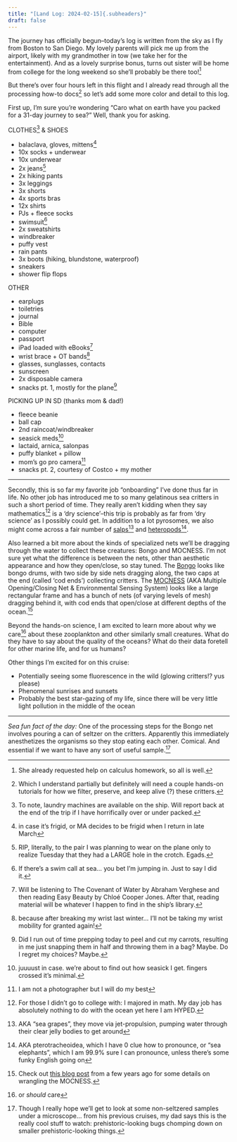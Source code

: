 ```yaml
---
title: "[Land Log: 2024-02-15]{.subheaders}"
draft: false
---
```


::: {.div .bodyfont}
The journey has officially begun--today's log is written from the sky as I fly from Boston to San Diego. My lovely parents will pick me up from the airport, likely with my grandmother in tow (we take her for the entertainment). And as a lovely surprise bonus, turns out sister will be home from college for the long weekend so she'll probably be there too!^[She already requested help on calculus homework, so all is well.]

But there's over four hours left in this flight and I already read through all the processing how-to docs^[Which I understand partially but definitely will need a couple hands-on tutorials for how we filter, preserve, and keep alive (?) these critters.] so let's add some more color and detail to this log.

First up, I'm sure you're wondering "Caro what on earth have you packed for a 31-day journey to sea?" Well, thank you for asking. 

CLOTHES^[To note, laundry machines are available on the ship. Will report back at the end of the trip if I have horrifically over or under packed.] & SHOES

- balaclava, gloves, mittens^[in case it's frigid, or MA decides to be frigid when I return in late March]
- 10x socks + underwear
- 10x underwear
- 2x jeans^[RIP, literally, to the pair I was planning to wear on the plane only to realize Tuesday that they had a LARGE hole in the crotch. Egads.]
- 2x hiking pants
- 3x leggings
- 3x shorts
- 4x sports bras
- 12x shirts
- PJs + fleece socks
- swimsuit^[If there's a swim call at sea... you bet I'm jumping in. Just to say I did it.]
- 2x sweatshirts
- windbreaker
- puffy vest
- rain pants
- 3x boots (hiking, blundstone, waterproof)
- sneakers
- shower flip flops

OTHER

- earplugs 
- toiletries
- journal 
- Bible
- computer
- passport
- iPad loaded with eBooks^[Will be listening to The Covenant of Water by Abraham Verghese and then reading Easy Beauty by Chloé Cooper Jones. After that, reading material will be whatever I happen to find in the ship's library.]
- wrist brace + OT bands^[because after breaking my wrist last winter... I'll not be taking my wrist mobility for granted again!]
- glasses, sunglasses, contacts
- sunscreen
- 2x disposable camera
- snacks pt. 1, mostly for the plane^[Did I run out of time prepping today to peel and cut my carrots, resulting in me just snapping them in half and throwing them in a bag? Maybe. Do I regret my choices? Maybe.]
 
PICKING UP IN SD (thanks mom & dad!)</br> 

- fleece beanie
- ball cap 
- 2nd raincoat/windbreaker
- seasick meds^[juuuust in case. we're about to find out how seasick I get. fingers crossed it's minimal.]
- lactaid, arnica, salonpas 
- puffy blanket + pillow
- mom's go pro camera^[I am not a photographer but I will do my best]
- snacks pt. 2, courtesy of Costco + my mother

----

Secondly, this is so far my favorite job "onboarding" I've done thus far in life. No other job has introduced me to so many gelatinous sea critters in such a short period of time. They really aren't kidding when they say mathematics^[For those I didn't go to college with: I majored in math. My day job has absolutely nothing to do with the ocean yet here I am HYPED.] is a 'dry science'--this trip is probably as far from 'dry science' as I possibly could get. In addition to a lot pyrosomes, we also might come across a fair number of [salps](https://en.wikipedia.org/wiki/Salp)^[AKA "sea grapes", they move via jet-propulsion, pumping water through their clear jelly bodies to get around] and [heteropods](https://en.wikipedia.org/wiki/Pterotracheoidea)^[AKA pterotracheoidea, which I have 0 clue how to pronounce, or "sea elephants", which I am 99.9% sure I can pronounce, unless there's some funky English going on].

Also learned a bit more about the kinds of specialized nets we'll be dragging through the water to collect these creatures: Bongo and MOCNESS. I'm not sure yet what the difference is between the nets, other than aesthetic appearance and how they open/close, so stay tuned. The [Bongo](https://www.whoi.edu/what-we-do/explore/instruments/instruments-sensors-samplers/bongo-paired-zooplankton-net/) looks like bongo drums, with two side by side nets dragging along, the two caps at the end (called 'cod ends') collecting critters. The [MOCNESS](https://en.wikipedia.org/wiki/MOCNESS) (AKA Multiple Opening/Closing Net & Environmental Sensing System) looks like a large rectangular frame and has a bunch of nets (of varying levels of mesh) dragging behind it, with cod ends that open/close at different depths of the ocean.^[Check out [this blog post](https://lternet.edu/stories/cruising-the-ocean-off-california-wrangling-the-mocness-monster/) from a few years ago for some details on wrangling the MOCNESS.]

Beyond the hands-on science, I am excited to learn more about why we care^[or *should* care] about these zooplankton and other similarly small creatures. What do they have to say about the quality of the oceans? What do their data foretell for other marine life, and for us humans?

Other things I'm excited for on this cruise:

- Potentially seeing some fluorescence in the wild (glowing critters!? yus please)
- Phenomenal sunrises and sunsets
- Probably the best star-gazing of my life, since there will be very little light pollution in the middle of the ocean

----
*Sea fun fact of the day:* One of the processing steps for the Bongo net involves pouring a can of seltzer on the critters. Apparently this immediately anesthetizes the organisms so they stop eating each other. Comical. And essential if we want to have any sort of useful sample.^[Though I really hope we'll get to look at some non-seltzered samples under a microscope... from his previous cruises, my dad says this is the really cool stuff to watch: prehistoric-looking bugs chomping down on smaller prehistoric-looking things.]


:::